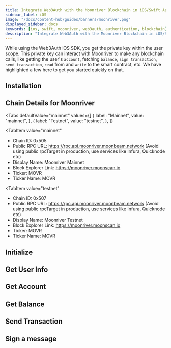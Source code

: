 ```yaml
---
title: Integrate Web3Auth with the Moonriver Blockchain in iOS/Swift Applications
sidebar_label: iOS
image: "/docs/content-hub/guides/banners/moonriver.png"
displayed_sidebar: docs
keywords: [ios, swift, moonriver, web3auth, authentication, blockchain]
description: "Integrate Web3Auth with the Moonriver Blockchain in iOS/Swift Applications | Documentation - Web3Auth"
---
```



<SEO
  title="Integrate Web3Auth with the Moonriver Blockchain in iOS/Swift Applications"
  description="Integrate Web3Auth with the Moonriver Blockchain in iOS/Swift Applications | Documentation - Web3Auth"
  image="https://web3auth.io/docs/content-hub/guides/banners/moonriver.png"
  slug="/connect-blockchain/evm/moonriver/ios"
/>

While using the Web3Auth iOS SDK, you get the private key within the user scope. This private key can interact with
[Moonriver](https://moonbeam.network/networks/moonriver/) to make any blockchain calls, like getting the user's `account`, fetching `balance`,
`sign transaction`, `send transaction`, `read` from and `write` to the smart contract, etc. We have highlighted a few here to get you started quickly
on that.

## Installation

<InstallationSnippet />

## Chain Details for Moonriver

<Tabs
 defaultValue="mainnet"
  values={[
    { label: "Mainnet", value: "mainnet", },
    { label: "Testnet", value: "testnet", },
  ]}
>
<TabItem
  value="mainnet"
>

- Chain ID: 0x505
- Public RPC URL: https://rpc.api.moonriver.moonbeam.network (Avoid using public rpcTarget in production, use services like Infura, Quicknode etc)
- Display Name: Moonriver Mainnet
- Block Explorer Link: https://moonriver.moonscan.io
- Ticker: MOVR
- Ticker Name: MOVR

</TabItem>

<TabItem
  value="testnet"
>

- Chain ID: 0x507
- Public RPC URL: https://rpc.api.moonriver.moonbeam.network (Avoid using public rpcTarget in production, use services like Infura, Quicknode etc)
- Display Name: Moonriver Testnet
- Block Explorer Link: https://moonriver.moonscan.io
- Ticker: MOVR
- Ticker Name: MOVR

</TabItem>
</Tabs>

## Initialize

<InitialisationSnippet />

## Get User Info

<UserInfoSnippet />

## Get Account

<GetAccountSnippet />

## Get Balance

<GetBalanceSnippet />

## Send Transaction

<SendTransactionSnippet />

## Sign a message

<SignMessageSnippet />

